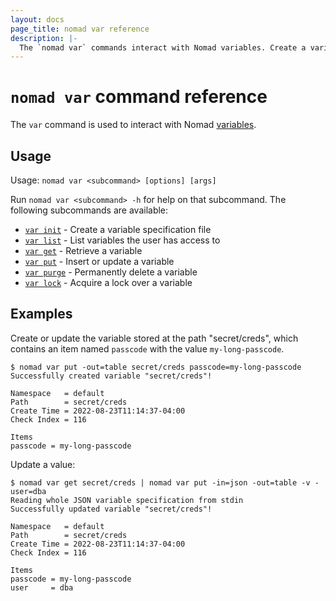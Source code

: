 ```yaml
---
layout: docs
page_title: nomad var reference
description: |-
  The `nomad var` commands interact with Nomad variables. Create a variable specification file. Insert, update, delete, or acquire a lock over a variable. Fetch and list variables.
---
```


# `nomad var` command reference

The `var` command is used to interact with Nomad [variables].

## Usage

Usage: `nomad var <subcommand> [options] [args]`

Run `nomad var <subcommand> -h` for help on that subcommand. The following
subcommands are available:

- [`var init`][init] - Create a variable specification file
- [`var list`][list] - List variables the user has access to
- [`var get`][get] - Retrieve a variable
- [`var put`][put] - Insert or update a variable
- [`var purge`][purge] - Permanently delete a variable
- [`var lock`][lock] - Acquire a lock over a variable

## Examples

Create or update the variable stored at the path "secret/creds", which contains
an item named `passcode` with the value `my-long-passcode`.

```shell-session
$ nomad var put -out=table secret/creds passcode=my-long-passcode
Successfully created variable "secret/creds"!

Namespace   = default
Path        = secret/creds
Create Time = 2022-08-23T11:14:37-04:00
Check Index = 116

Items
passcode = my-long-passcode
```

Update a value:
```shell-session
$ nomad var get secret/creds | nomad var put -in=json -out=table -v - user=dba
Reading whole JSON variable specification from stdin
Successfully updated variable "secret/creds"!

Namespace   = default
Path        = secret/creds
Create Time = 2022-08-23T11:14:37-04:00
Check Index = 116

Items
passcode = my-long-passcode
user     = dba
```

[variables]: /nomad/docs/concepts/variables
[init]: /nomad/docs/commands/var/init
[get]: /nomad/docs/commands/var/get
[list]: /nomad/docs/commands/var/list
[put]: /nomad/docs/commands/var/put
[purge]: /nomad/docs/commands/var/purge
[lock]: /nomad/docs/commands/var/lock

